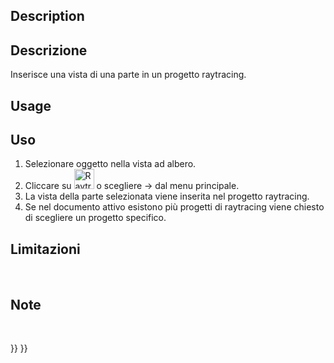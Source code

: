 <languages/>

<div class="mw-translate-fuzzy">
{{Docnav/it|[[Raytracing_Lux/it|Nuovo progetto Luxrender]]|[[Raytracing_ResetCamera/it|Reset camera]]|[[Raytracing_Workbench/it|Raytracing]]|IconL=Raytracing_Lux.png|IconC=Workbench_Raytracing.svg|IconR=Raytracing_ResetCamera.png}}
</div>

<div class="mw-translate-fuzzy">
{{GuiCommand/it|Name=Raytracing InsertPart|Name/it=Inserisci parte|MenuLocation=Raytracing → Inserisci parte‏‎||Workbenches=[[Raytracing_Workbench/it|Raytracing]]|Shortcut=|SeeAlso=}}
</div>

==Description==

<div class="mw-translate-fuzzy">
==Descrizione==
Inserisce una vista di una parte in un progetto raytracing.
</div>

==Usage==

<div class="mw-translate-fuzzy">
==Uso==
#Selezionare oggetto nella vista ad albero.
#Cliccare su [[Image:Raytracing_InsertPart.png|32px]] o scegliere {{KEY| Raytracing}}  →  {{KEY|[[Image:Raytracing_InsertPart.png|32px]] Inserisci parte}} dal menu principale.
#La vista della parte selezionata viene inserita nel progetto raytracing.
#Se nel documento attivo esistono più progetti di raytracing viene chiesto di scegliere un progetto specifico.
</div>

<div class="mw-translate-fuzzy">
==Limitazioni==
<br />
</div>


<div class="mw-translate-fuzzy">
==Note==
<br />
</div>


<div class="mw-translate-fuzzy">
{{Docnav/it|[[Raytracing_Lux/it|Nuovo progetto Luxrender]]|[[Raytracing_ResetCamera/it|Reset camera]]|[[Raytracing_Workbench/it|Raytracing]]|IconL=Raytracing_Lux.png|IconC=Workbench_Raytracing.svg|IconR=Raytracing_ResetCamera.png}}
</div>

{{Raytracing_Tools_navi{{#translation:}}}}
{{Userdocnavi{{#translation:}}}}